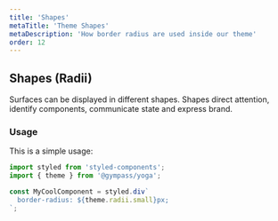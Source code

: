 ```yaml
---
title: 'Shapes'
metaTitle: 'Theme Shapes'
metaDescription: 'How border radius are used inside our theme'
order: 12
---
```


## Shapes (Radii)

Surfaces can be displayed in different shapes. Shapes direct attention,
identify components, communicate state and express brand.

### Usage

This is a simple usage:

```javascript type=highlight
import styled from 'styled-components';
import { theme } from '@gympass/yoga';

const MyCoolComponent = styled.div`
  border-radius: ${theme.radii.small}px;
`;
```

<ThemeShape />
